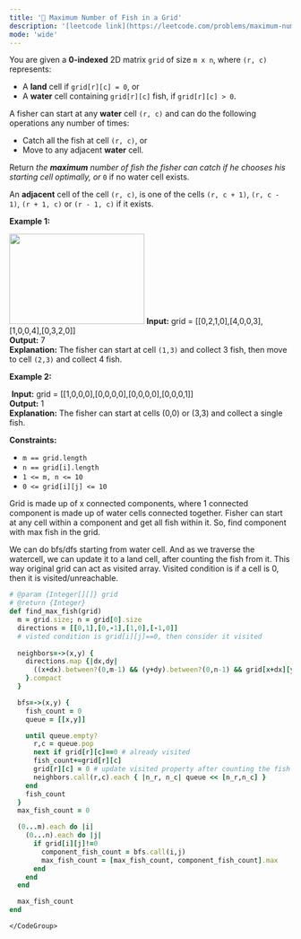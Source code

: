 ```yaml
---
title: '🧀 Maximum Number of Fish in a Grid'
description: '[leetcode link](https://leetcode.com/problems/maximum-number-of-fish-in-a-grid/description/)'
mode: 'wide'
---
```

<Tabs>
  <Tab title="Question" icon="circle-question" iconType="regular">
    <Card>
      <p>You are given a <strong>0-indexed</strong> 2D matrix <code>grid</code> of size <code>m x n</code>, where <code>(r, c)</code> represents:</p>  <ul>  <li>A <strong>land</strong> cell if <code>grid[r][c] = 0</code>, or</li>  <li>A <strong>water</strong> cell containing <code>grid[r][c]</code> fish, if <code>grid[r][c] &gt; 0</code>.</li> </ul>  <p>A fisher can start at any <strong>water</strong> cell <code>(r, c)</code> and can do the following operations any number of times:</p>  <ul>  <li>Catch all the fish at cell <code>(r, c)</code>, or</li>  <li>Move to any adjacent <strong>water</strong> cell.</li> </ul>  <p>Return <em>the <strong>maximum</strong> number of fish the fisher can catch if he chooses his starting cell optimally, or </em><code>0</code> if no water cell exists.</p>  <p>An <strong>adjacent</strong> cell of the cell <code>(r, c)</code>, is one of the cells <code>(r, c + 1)</code>, <code>(r, c - 1)</code>, <code>(r + 1, c)</code> or <code>(r - 1, c)</code> if it exists.</p>   <p><strong class="example">Example 1:</strong></p> <img alt="" src="https://assets.leetcode.com/uploads/2023/03/29/example.png" style="width: 241px; height: 161px;" />  <strong>Input:</strong> grid = [[0,2,1,0],[4,0,0,3],[1,0,0,4],[0,3,2,0]] <br/> <strong>Output:</strong> 7 <br/> <strong>Explanation:</strong> The fisher can start at cell <code>(1,3)</code> and collect 3 fish, then move to cell <code>(2,3)</code>&nbsp;and collect 4 fish.   <p><strong class="example">Example 2:</strong></p> <img alt="" src="https://assets.leetcode.com/uploads/2023/03/29/example2.png" />  <strong>Input:</strong> grid = [[1,0,0,0],[0,0,0,0],[0,0,0,0],[0,0,0,1]] <br/> <strong>Output:</strong> 1 <br/> <strong>Explanation:</strong> The fisher can start at cells (0,0) or (3,3) and collect a single fish.     <p><strong>Constraints:</strong></p>  <ul>  <li><code>m == grid.length</code></li>  <li><code>n == grid[i].length</code></li>  <li><code>1 &lt;= m, n &lt;= 10</code></li>  <li><code>0 &lt;= grid[i][j] &lt;= 10</code></li> </ul> 
    </Card>
  </Tab>
  <Tab title="Solution" icon="lightbulb" iconType="regular" >
    <Card>
      Grid is made up of x connected components, where 1 connected component is made up of  water cells connected together. Fisher can start at any cell within a component and get all fish within it. So, find component with max fish in the grid.

We can do bfs/dfs starting from water cell. And as we traverse the watercell, we can update it to a land cell, after counting the fish from it. This way original grid can act as visited array. Visited condition is if a cell is 0, then it is visited/unreachable.
    </Card>
  <Expandable title="code">
    <CodeGroup dropdown>
```ruby title="Maximum Number of Fish in a Grid" lines
# @param {Integer[][]} grid
# @return {Integer}
def find_max_fish(grid)
  m = grid.size; n = grid[0].size
  directions = [[0,1],[0,-1],[1,0],[-1,0]]
  # visted condition is grid[i][j]==0, then consider it visited
  
  neighbors=->(x,y) {
    directions.map {|dx,dy| 
      ((x+dx).between?(0,m-1) && (y+dy).between?(0,n-1) && grid[x+dx][y+dy]!=0) ? [x+dx,y+dy]: nil
    }.compact
  }

  bfs=->(x,y) {
    fish_count = 0
    queue = [[x,y]]

    until queue.empty?
      r,c = queue.pop
      next if grid[r][c]==0 # already visited
      fish_count+=grid[r][c]
      grid[r][c] = 0 # update visited property after counting the fish in this cell
      neighbors.call(r,c).each { |n_r, n_c| queue << [n_r,n_c] }
    end
    fish_count
  }
  max_fish_count = 0

  (0...m).each do |i| 
    (0...n).each do |j| 
      if grid[i][j]!=0
        component_fish_count = bfs.call(i,j) 
        max_fish_count = [max_fish_count, component_fish_count].max
      end
    end
  end

  max_fish_count
end
```
    </CodeGroup>
  </Expandable>
  </Tab>
</Tabs>